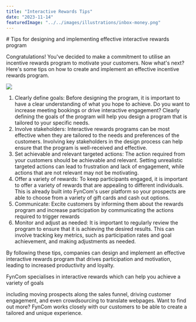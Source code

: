 ```yaml
---
title: "Interactive Rewards Tips"
date: "2023-11-14"
featuredImage: "../../images/illustrations/inbox-money.png"
---
```



<Wrapper>
  # Tips for designing and implementing effective interactive rewards program

  Congratulations! You've decided to make a commitment to utilise an incentive rewards program to motivate your customers. Now what's next? Here's some tips on how to create and implement an effective incentive rewards program.

  ![](RackMultipart20231114-1-owfhg_html_27438cf22bb2a9ee.png)

  1. Clearly define goals: Before designing the program, it is important to have a clear understanding of what you hope to achieve. Do you want to increase meeting bookings or drive interactive engagement? Clearly defining the goals of the program will help you design a program that is tailored to your specific needs.
  2. Involve stakeholders: Interactive rewards programs can be most effective when they are tailored to the needs and preferences of the customers. Involving key stakeholders in the design process can help ensure that the program is well-received and effective.
  3. Set achievable and relevant targeted actions: The action required from your customers should be achievable and relevant. Setting unrealistic targeted actions can lead to frustration and lack of engagement, while actions that are not relevant may not be motivating.
  4. Offer a variety of rewards: To keep participants engaged, it is important to offer a variety of rewards that are appealing to different individuals. This is already built into FynCom's user platform so your prospects are able to choose from a variety of gift cards and cash out options.
  5. Communicate: Excite customers by informing them about the rewards program and increase participation by communicating the actions required to trigger rewards
  6. Monitor and adjust as needed: It is important to regularly review the program to ensure that it is achieving the desired results. This can involve tracking key metrics, such as participation rates and goal achievement, and making adjustments as needed.

  By following these tips, companies can design and implement an effective interactive rewards program that drives participation and motivation, leading to increased productivity and loyalty.

  FynCom specialises in interactive rewards which can help you achieve a variety of goals

  including moving prospects along the sales funnel, driving customer engagement, and even crowdsourcing to translate webpages. Want to find out more? FynCom works closely with our customers to be able to create a tailored and unique experience.
</Wrapper>
